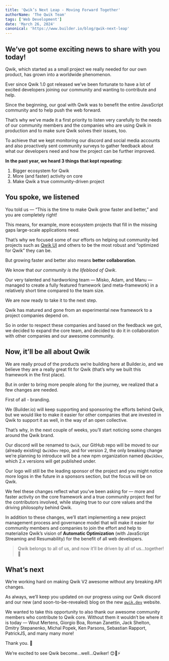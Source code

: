 ```yaml
---
title: 'Qwik’s Next Leap - Moving Forward Together'
authorName: 'The Qwik Team'
tags: ['Web Development']
date: 'March 26, 2024'
canonical: 'https://www.builder.io/blog/qwik-next-leap'
---
```



<ArticleBlock>

## We’ve got some exciting news to share with you today!

Qwik, which started as a small project we really needed for our own product, has grown into a worldwide phenomenon.

Ever since Qwik 1.0 got released we’ve been fortunate to have a lot of excited developers joining our community and wanting to contribute and help.

Since the beginning, our goal with Qwik was to benefit the entire JavaScript community and to help push the web forward.

That’s why we’ve made it a first priority to listen very carefully to the needs of our community members and the companies who are using Qwik in production and to make sure Qwik solves their issues, too.

To achieve that we kept monitoring our discord and social media accounts and also proactively sent community surveys to gather feedback about what our developers need and how the project can be further improved.

**In the past year, we heard 3 things that kept repeating:**

1.  Bigger ecosystem for Qwik
2.  More (and faster) activity on core
3.  Make Qwik a true community-driven project

## **You spoke, we listened**

You told us — “This is the time to make Qwik grow faster and better,” and you are completely right!

This means, for example, more ecosystem projects that fill in the missing gaps large-scale applications need.

That’s why we focused some of our efforts on helping out community-led projects such as [Qwik UI](https://qwikui.com/) and others to be the most robust and “optimized for Qwik” they can be.

But growing faster and better also means **better collaboration**.

We know that *our community is the lifeblood of Qwik*.

Our very talented and hardworking team — Misko, Adam, and Manu — managed to create a fully featured framework (and meta-framework) in a relatively short time compared to the team size.

We are now ready to take it to the next step.

Qwik has matured and gone from an experimental new framework to a project companies depend on.

So in order to respect these companies and based on the feedback we got, we decided to expand the core team, and decided to do it in collaboration with other companies and our awesome community.

## **Now, it’ll be all about Qwik**

We are really proud of the products we’re building here at Builder.io, and we believe they are a really great fit for Qwik (that’s why we built this framework in the first place).

But in order to bring more people along for the journey, we realized that a few changes are needed.

First of all - branding.

We (Builder.io) will keep supporting and sponsoring the efforts behind Qwik, but we would like to make it easier for other companies that are invested in Qwik to support it as well, in the way of an open collective.

That’s why, in the next couple of weeks, you’ll start noticing some changes around the Qwik brand.

Our discord will be renamed to `Qwik`, our GitHub repo will be moved to our (already existing) `QwikDev` repo, and for version 2, the only breaking change we’re planning to introduce will be a new npm organization named `@QwikDev`, which 2.x versions will get published under.

Our logo will still be the leading sponsor of the project and you might notice more logos in the future in a sponsors section, but the focus will be on Qwik.

We feel these changes reflect what you’ve been asking for — more and faster activity on the core framework and a true community project feel for the contributors involved, while staying true to our core values and the driving philosophy behind Qwik.

In addition to these changes, we’ll start implementing a new project management process and governance model that will make it easier for community members and companies to join the effort and help to materialize Qwik’s vision of **Automatic Optimization** (with JavaScript Streaming and Resumability) for the benefit of all web developers.

> Qwik belongs to all of us, and now it’ll be driven by all of us…together! 🙌

## **What’s next**

We’re working hard on making Qwik V2 awesome without any breaking API changes.

As always, we’ll keep you updated on our progress using our Qwik discord and our new (and soon-to-be-revealed) blog on the new [`qwik.dev`](https://qwik.dev/) website.

We wanted to take this opportunity to also thank our awesome community members who contribute to Qwik core. Without them it wouldn’t be where it is today — Wout Mertens, Giorgio Boa, Roman Zanettin, Jack Shelton, Dmitry Stepanenko, Michal Popek, Ken Parsons, Sebastian Rapport, PatrickJS, and many many more!

Thank you. 🙏

We’re excited to see Qwik become…well…Qwiker! 😊💪⚡

</ArticleBlock>